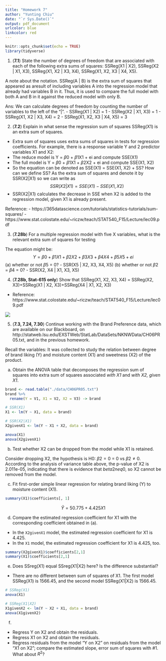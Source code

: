 ```yaml
---
title: "Homework 7"
author: "Yunting Chiu"
date: "`r Sys.Date()`"
output: pdf_document
urlcolor: blue
linkcolor: red
---
```


```r
knitr::opts_chunk$set(echo = TRUE)
library(tidyverse)
```
1. (**7.1**) State the number of degrees of freedom that are associated with each of the following extra sums of squares: SSReg(X1 | X2), SSReg(X2 | X1, X3), SSReg(X1, X2 | X3, X4),
SSReg(X1, X2, X3 | X4, X5).

A note about the notation. SSReg(A | B) is the extra sum of squares that appeared as aresult of including variables A into the regression model that already had variables B in it. Thus, it is used to compare the full model with both A and B in it against the reduced model with only B.

Ans: We can calculate degrees of freedom by counting the number of variables to the left of the "|".
- SSReg(X1 | X2) = 1
- SSReg(X2 | X1, X3) = 1
- SSReg(X1, X2 | X3, X4) = 2
- SSReg(X1, X2, X3 | X4, X5) = 3

2. (**7.2**) Explain in what sense the regression sum of squares SSReg(X1) is an extra sum of squares.
- Extra sum of squares uses extra sums of squares in tests for regression coefficients. For example, there is a response variable Y and 2 predictor variables X1 and X2:
- The reduce model is Y = $\beta0$ + $\beta1$X1 + ei and compute SSE(X1)
- The full model is Y = $\beta0$ + $\beta1$X1 + $\beta2$X2 + ei and compute SSE(X1, X2)
- So the equation can be denoted as SSE(X1) = SSE(X1, X2) + SS? How can we define SS? As the extra sum of squares and denote it by SSR(X2|X1) so we can write as
$$
SSR(X2|X1) = SSE(X1) − SSE(X1, X2)
$$
- SSR(X2|X1) calculates the decrease in SSE when X2 is added to the regression model, given X1 is already present.

Reference:
- https://365datascience.com/tutorials/statistics-tutorials/sum-squares/
- https://www.stat.colostate.edu/~riczw/teach/STAT540_F15/Lecture/lec09.pdf


3. (**7.28b**) For a multiple regression model with five X variables, what is the relevant extra sum of squares for testing

The equation might be:
$$
Y = \beta0 + \beta1X1 + \beta2X2 + \beta3X3 + \beta4X4 + \beta5X5 + ei
$$
(a) whether or not $\beta5$ = 0?
- SSR(X5 | X2, X3, X4, X5)
(b) whether or not $\beta2$ = $\beta4$ = 0?
- SSR(X2, X4 | X1, X3, X5)

4. (**7.28b, Stat-615 only**) Show that SSReg(X1, X2, X3, X4) = SSReg(X2, X3)+SSReg(X1 | X2, X3)+SSReg(X4 | X1, X2, X3)
- Reference: https://www.stat.colostate.edu/~riczw/teach/STAT540_F15/Lecture/lec09.pdf

![](pics/4.jpeg)

5. (**7.3, 7.24, 7.30**)  Continue working with the Brand Preference data, which are available on
our Blackboard, on http://statweb.lsu.edu/EXSTWeb/StatLab/DataSets/NKNWData/CH06PR05.txt,
and in the previous homework.

Recall the variables: It was collected to study the relation between degree of brand liking (Y) and moisture content (X1) and sweetness (X2) of the product.

(a) Obtain the ANOVA table that decomposes the regression sum of squares into extra sum of squares associated *with X1* and *with X2, given X1*.

```r
brand <- read.table("./data/CH06PR05.txt")
brand %>%
  rename(Y = V1, X1 = V2, X2 = V3) -> brand

# SSR(X1) 
X1 <- lm(Y ~ X1, data = brand)

# SSR(X2|X1)
X2givenX1 <- lm(Y ~ X1 + X2, data = brand)

anova(X1)
anova(X2givenX1)
```

(b) Test whether X2 can be dropped from the model while X1 is retained.

Consider dropping X2, the hypothesis is H0: $\beta2 = 0$ = 0 vs $\beta2 \neq 0$. According to the analysis of variance table above, the p-value of X2 is 2.011e-05, indicating that there is evidence that $beta2 neq 0$, so X2 cannot be removed from the model.

(c) Fit first-order simple linear regression for relating brand liking (Y) to moisture content (X1).

```r
summary(X1)$coefficients[, 1]
```
$$
\hat{Y} = 50.775 + 4.425X1
$$

(d) Compare the estimated regression coefficient for X1 with the corresponding coefficient obtained in (a).
- In the `X2givenX1` model, the estimated regression coefficient for X1 is 4.425.
- In the `X1` model, the estimated regression coefficient for X1 is 4.425, too.
```r
summary(X2givenX1)$coefficients[2,1]
summary(X1)$coefficients[2,1]
```

(e) Does SSreg(X1) equal SSreg(X1|X2) here? Is the difference substantial?
- There are no different between sum of squares of X1. The first model SSReg(X1) is 1566.45, and the second model SSReg(X1|X2) is 1566.45. 
```r
# SSReg(X1)
anova(X1)

# SSReg(X1|X2)
X1givenX2 <- lm(Y ~ X2 + X1, data = brand)
anova(X1givenX2)
```


(f)
- Regress Y on X2 and obtain the residuals.
- Regress X1 on X2 and obtain the residuals.
- Regress residuals from the model “Y on X2” on residuals from the model “X1 on X2”; compare the estimated slope, error sum of squares with #1. What about $R^2$?